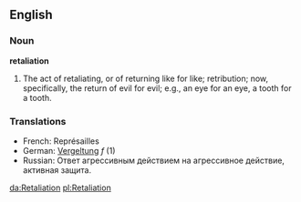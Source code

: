 ==English==
===Noun===
'''retaliation'''
#The act of retaliating, or of returning like for like; retribution; now, specifically, the return of evil for evil; e.g., an eye for an eye, a tooth for a tooth.

===Translations===
*French: Représailles
*German: [[Vergeltung]] ''f'' (1)
*Russian: Ответ агрессивным действием на агрессивное действие, активная защита.

[[da:Retaliation]]
[[pl:Retaliation]]
